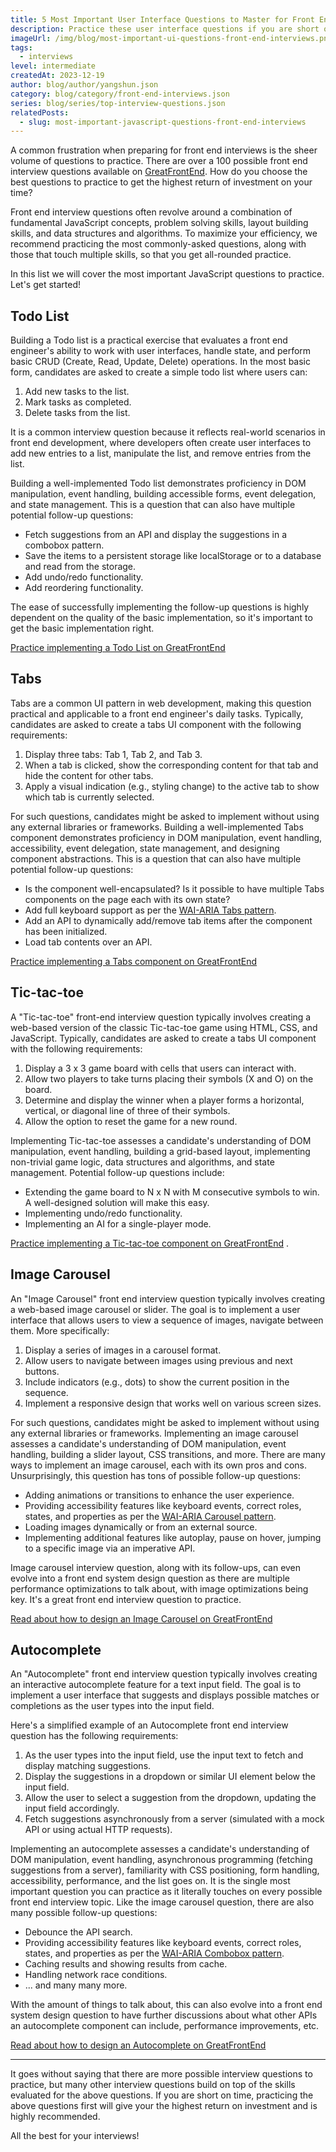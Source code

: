 ```yaml
---
title: 5 Most Important User Interface Questions to Master for Front End Interviews
description: Practice these user interface questions if you are short on time to prepare for your front end interviews.
imageUrl: /img/blog/most-important-ui-questions-front-end-interviews.png
tags:
  - interviews
level: intermediate
createdAt: 2023-12-19
author: blog/author/yangshun.json
category: blog/category/front-end-interviews.json
series: blog/series/top-interview-questions.json
relatedPosts:
  - slug: most-important-javascript-questions-front-end-interviews
---
```


A common frustration when preparing for front end interviews is the sheer volume of questions to practice. There are over a 100 possible front end interview questions available on [GreatFrontEnd](/prepare). How do you choose the best questions to practice to get the highest return of investment on your time?

Front end interview questions often revolve around a combination of fundamental JavaScript concepts, problem solving skills, layout building skills, and data structures and algorithms. To maximize your efficiency, we recommend practicing the most commonly-asked questions, along with those that touch multiple skills, so that you get all-rounded practice.

In this list we will cover the most important JavaScript questions to practice. Let's get started!

## Todo List

Building a Todo list is a practical exercise that evaluates a front end engineer's ability to work with user interfaces, handle state, and perform basic CRUD (Create, Read, Update, Delete) operations. In the most basic form, candidates are asked to create a simple todo list where users can:

1. Add new tasks to the list.
1. Mark tasks as completed.
1. Delete tasks from the list.

It is a common interview question because it reflects real-world scenarios in front end development, where developers often create user interfaces to add new entries to a list, manipulate the list, and remove entries from the list.

Building a well-implemented Todo list demonstrates proficiency in DOM manipulation, event handling, building accessible forms, event delegation, and state management. This is a question that can also have multiple potential follow-up questions:

- Fetch suggestions from an API and display the suggestions in a combobox pattern.
- Save the items to a persistent storage like localStorage or to a database and read from the storage.
- Add undo/redo functionality.
- Add reordering functionality.

The ease of successfully implementing the follow-up questions is highly dependent on the quality of the basic implementation, so it's important to get the basic implementation right.

[Practice implementing a Todo List on GreatFrontEnd](#TODO)

## Tabs

Tabs are a common UI pattern in web development, making this question practical and applicable to a front end engineer's daily tasks. Typically, candidates are asked to create a tabs UI component with the following requirements:

1. Display three tabs: Tab 1, Tab 2, and Tab 3.
1. When a tab is clicked, show the corresponding content for that tab and hide the content for other tabs.
1. Apply a visual indication (e.g., styling change) to the active tab to show which tab is currently selected.

For such questions, candidates might be asked to implement without using any external libraries or frameworks. Building a well-implemented Tabs component demonstrates proficiency in DOM manipulation, event handling, accessibility, event delegation, state management, and designing component abstractions. This is a question that can also have multiple potential follow-up questions:

- Is the component well-encapsulated? Is it possible to have multiple Tabs components on the page each with its own state?
- Add full keyboard support as per the [WAI-ARIA Tabs pattern](https://www.w3.org/WAI/ARIA/apg/patterns/tabs/).
- Add an API to dynamically add/remove tab items after the component has been initialized.
- Load tab contents over an API.

[Practice implementing a Tabs component on GreatFrontEnd](#TODO)

## Tic-tac-toe

A "Tic-tac-toe" front-end interview question typically involves creating a web-based version of the classic Tic-tac-toe game using HTML, CSS, and JavaScript. Typically, candidates are asked to create a tabs UI component with the following requirements:

1. Display a 3 x 3 game board with cells that users can interact with.
1. Allow two players to take turns placing their symbols (X and O) on the board.
1. Determine and display the winner when a player forms a horizontal, vertical, or diagonal line of three of their symbols.
1. Allow the option to reset the game for a new round.

Implementing Tic-tac-toe assesses a candidate's understanding of DOM manipulation, event handling, building a grid-based layout, implementing non-trivial game logic, data structures and algorithms, and state management. Potential follow-up questions include:

- Extending the game board to N x N with M consecutive symbols to win. A well-designed solution will make this easy.
- Implementing undo/redo functionality.
- Implementing an AI for a single-player mode.

[Practice implementing a Tic-tac-toe component on GreatFrontEnd](#TODO) .

## Image Carousel

An "Image Carousel" front end interview question typically involves creating a web-based image carousel or slider. The goal is to implement a user interface that allows users to view a sequence of images, navigate between them. More specifically:

1. Display a series of images in a carousel format.
1. Allow users to navigate between images using previous and next buttons.
1. Include indicators (e.g., dots) to show the current position in the sequence.
1. Implement a responsive design that works well on various screen sizes.

For such questions, candidates might be asked to implement without using any external libraries or frameworks. Implementing an image carousel assesses a candidate's understanding of DOM manipulation, event handling, building a slider layout, CSS transitions, and more. There are many ways to implement an image carousel, each with its own pros and cons. Unsurprisingly, this question has tons of possible follow-up questions:

- Adding animations or transitions to enhance the user experience.
- Providing accessibility features like keyboard events, correct roles, states, and properties as per the [WAI-ARIA Carousel pattern](https://www.w3.org/WAI/ARIA/apg/patterns/carousel/).
- Loading images dynamically or from an external source.
- Implementing additional features like autoplay, pause on hover, jumping to a specific image via an imperative API.

Image carousel interview question, along with its follow-ups, can even evolve into a front end system design question as there are multiple performance optimizations to talk about, with image optimizations being key. It's a great front end interview question to practice.

[Read about how to design an Image Carousel on GreatFrontEnd](#TODO)

## Autocomplete

An "Autocomplete" front end interview question typically involves creating an interactive autocomplete feature for a text input field. The goal is to implement a user interface that suggests and displays possible matches or completions as the user types into the input field.

Here's a simplified example of an Autocomplete front end interview question has the following requirements:

1. As the user types into the input field, use the input text to fetch and display matching suggestions.
1. Display the suggestions in a dropdown or similar UI element below the input field.
1. Allow the user to select a suggestion from the dropdown, updating the input field accordingly.
1. Fetch suggestions asynchronously from a server (simulated with a mock API or using actual HTTP requests).

Implementing an autocomplete assesses a candidate's understanding of DOM manipulation, event handling, asynchronous programming (fetching suggestions from a server), familiarity with CSS positioning, form handling, accessibility, performance, and the list goes on. It is the single most important question you can practice as it literally touches on every possible front end interview topic. Like the image carousel question, there are also many possible follow-up questions:

- Debounce the API search.
- Providing accessibility features like keyboard events, correct roles, states, and properties as per the [WAI-ARIA Combobox pattern](https://www.w3.org/WAI/ARIA/apg/patterns/combobox/).
- Caching results and showing results from cache.
- Handling network race conditions.
- ... and many many more.

With the amount of things to talk about, this can also evolve into a front end system design question to have further discussions about what other APIs an autocomplete component can include, performance improvements, etc.

[Read about how to design an Autocomplete on GreatFrontEnd](#TODO)

---

It goes without saying that there are more possible interview questions to practice, but many other interview questions build on top of the skills evaluated for the above questions. If you are short on time, practicing the above questions first will give your the highest return on investment and is highly recommended.

All the best for your interviews!
